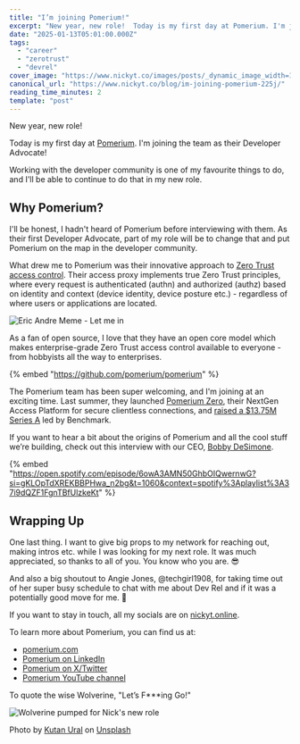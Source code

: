 ```yaml
---
title: "I’m joining Pomerium!"
excerpt: "New year, new role!  Today is my first day at Pomerium. I'm joining the team as their Developer..."
date: "2025-01-13T05:01:00.000Z"
tags:
  - "career"
  - "zerotrust"
  - "devrel"
cover_image: "https://www.nickyt.co/images/posts/_dynamic_image_width=1000,height=420,fit=cover,gravity=auto,format=auto_https%3A%2F%2Fdev-to-uploads.s3.amazonaws.com%2Fuploads%2Farticles%2Ft06a4y9aqo40lv0bpl0z.png"
canonical_url: "https://www.nickyt.co/blog/im-joining-pomerium-225j/"
reading_time_minutes: 2
template: "post"
---
```


New year, new role!

Today is my first day at [Pomerium](https://pomerium.com). I'm joining the team as their Developer Advocate!

Working with the developer community is one of my favourite things to do, and I'll be able to continue to do that in my new role.

## Why Pomerium?

I'll be honest, I hadn't heard of Pomerium before interviewing with them. As their first Developer Advocate, part of my role will be to change that and put Pomerium on the map in the developer community.

What drew me to Pomerium was their innovative approach to [Zero Trust access control](https://www.pomerium.com/zero-trust). Their access proxy implements true Zero Trust principles, where every request is authenticated (authn) and authorized (authz) based on identity and context (device identity, device posture etc.) - regardless of where users or applications are located.

![Eric Andre Meme - Let me in](https://i.giphy.com/media/v1.Y2lkPTc5MGI3NjExcmd3czE1eTE5aHg1Mjl3Y2Q0ZzR4MnQ1NHRocjFkeWd4dTU1Y2ppdSZlcD12MV9pbnRlcm5hbF9naWZfYnlfaWQmY3Q9Zw/yx400dIdkwWdsCgWYp/giphy.gif)

As a fan of open source, I love that they have an open core model which makes enterprise-grade Zero Trust access control available to everyone - from hobbyists all the way to enterprises.

{% embed "https://github.com/pomerium/pomerium" %}

The Pomerium team has been super welcoming, and I'm joining at an exciting time. Last summer, they launched [Pomerium Zero](https://www.pomerium.com/blog/introducing-pomerium-zero), their NextGen Access Platform for secure clientless connections, and [raised a $13.75M Series A](https://www.businesswire.com/news/home/20240620782474/en/Pomerium-Announces-13.75M-Series-A-led-by-Benchmark-and-Launches-Pomerium-Zero) led by Benchmark.

If you want to hear a bit about the origins of Pomerium and all the cool stuff we’re building, check out this interview with our CEO, [Bobby DeSimone](https://www.linkedin.com/in/bobby-desimone/).

{% embed "https://open.spotify.com/episode/6owA3AMN50GhbOIQwernwG?si=gKLOpTdXREKBBPHwa_n2bg&t=1060&context=spotify%3Aplaylist%3A37i9dQZF1FgnTBfUlzkeKt" %}

## Wrapping Up

One last thing. I want to give big props to my network for reaching out, making intros etc. while I was looking for my next role. It was much appreciated, so thanks to all of you. You know who you are. 😎

And also a big shoutout to Angie Jones, @techgirl1908, for taking time out of her super busy schedule to chat with me about Dev Rel and if it was a potentially good move for me. 💜

If you want to stay in touch, all my socials are on [nickyt.online](https://nickyt.online).

To learn more about Pomerium, you can find us at:

- [pomerium.com](https://pomerium.com)
- [Pomerium on LinkedIn](https://www.linkedin.com/company/pomerium-inc/)
- [Pomerium on X/Twitter](https://x.com/pomerium_io)
- [Pomerium YouTube channel](https://www.youtube.com/@pomerium_io)

To quote the wise Wolverine, "Let’s F\*\*\*ing Go!"

![Wolverine pumped for Nick's new role](https://i.giphy.com/media/v1.Y2lkPTc5MGI3NjExeGxlaTBmcXY0cXlpNWExdGFlNGc2azNrNzEyZTY0bzFnYXVoMjd3bSZlcD12MV9pbnRlcm5hbF9naWZfYnlfaWQmY3Q9Zw/jTZMPc5aE4AKlt5OVW/giphy.gif)

Photo by <a href="https://unsplash.com/@kutanural?utm_content=creditCopyText&utm_medium=referral&utm_source=unsplash">Kutan Ural</a> on <a href="https://unsplash.com/photos/royal-guard-guarding-the-buckingham-palace-MZPwImQUDM0?utm_content=creditCopyText&utm_medium=referral&utm_source=unsplash">Unsplash</a>
